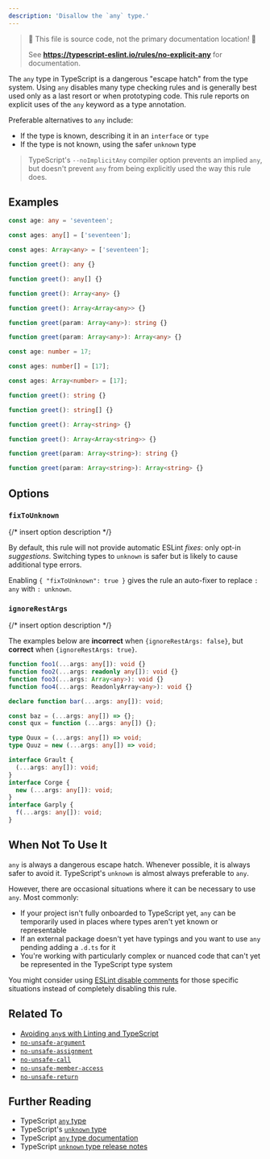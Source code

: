 ---
description: 'Disallow the `any` type.'
---


> 🛑 This file is source code, not the primary documentation location! 🛑
>
> See **https://typescript-eslint.io/rules/no-explicit-any** for documentation.

The `any` type in TypeScript is a dangerous "escape hatch" from the type system.
Using `any` disables many type checking rules and is generally best used only as a last resort or when prototyping code.
This rule reports on explicit uses of the `any` keyword as a type annotation.

Preferable alternatives to `any` include:

- If the type is known, describing it in an `interface` or `type`
- If the type is not known, using the safer `unknown` type

> TypeScript's `--noImplicitAny` compiler option prevents an implied `any`, but doesn't prevent `any` from being explicitly used the way this rule does.

## Examples

<Tabs>
<TabItem value="❌ Incorrect">

```ts
const age: any = 'seventeen';
```

```ts
const ages: any[] = ['seventeen'];
```

```ts
const ages: Array<any> = ['seventeen'];
```

```ts
function greet(): any {}
```

```ts
function greet(): any[] {}
```

```ts
function greet(): Array<any> {}
```

```ts
function greet(): Array<Array<any>> {}
```

```ts
function greet(param: Array<any>): string {}
```

```ts
function greet(param: Array<any>): Array<any> {}
```

</TabItem>
<TabItem value="✅ Correct">

```ts
const age: number = 17;
```

```ts
const ages: number[] = [17];
```

```ts
const ages: Array<number> = [17];
```

```ts
function greet(): string {}
```

```ts
function greet(): string[] {}
```

```ts
function greet(): Array<string> {}
```

```ts
function greet(): Array<Array<string>> {}
```

```ts
function greet(param: Array<string>): string {}
```

```ts
function greet(param: Array<string>): Array<string> {}
```

</TabItem>
</Tabs>

## Options

### `fixToUnknown`

{/* insert option description */}

By default, this rule will not provide automatic ESLint _fixes_: only opt-in _suggestions_.
Switching types to `unknown` is safer but is likely to cause additional type errors.

Enabling `{ "fixToUnknown": true }` gives the rule an auto-fixer to replace `: any` with `: unknown`.

### `ignoreRestArgs`

{/* insert option description */}

The examples below are **incorrect** when `{ignoreRestArgs: false}`, but **correct** when `{ignoreRestArgs: true}`.

```ts option='{ "ignoreRestArgs": false }' showPlaygroundButton
function foo1(...args: any[]): void {}
function foo2(...args: readonly any[]): void {}
function foo3(...args: Array<any>): void {}
function foo4(...args: ReadonlyArray<any>): void {}

declare function bar(...args: any[]): void;

const baz = (...args: any[]) => {};
const qux = function (...args: any[]) {};

type Quux = (...args: any[]) => void;
type Quuz = new (...args: any[]) => void;

interface Grault {
  (...args: any[]): void;
}
interface Corge {
  new (...args: any[]): void;
}
interface Garply {
  f(...args: any[]): void;
}
```

## When Not To Use It

`any` is always a dangerous escape hatch.
Whenever possible, it is always safer to avoid it.
TypeScript's `unknown` is almost always preferable to `any`.

However, there are occasional situations where it can be necessary to use `any`.
Most commonly:

- If your project isn't fully onboarded to TypeScript yet, `any` can be temporarily used in places where types aren't yet known or representable
- If an external package doesn't yet have typings and you want to use `any` pending adding a `.d.ts` for it
- You're working with particularly complex or nuanced code that can't yet be represented in the TypeScript type system

You might consider using [ESLint disable comments](https://eslint.org/docs/latest/use/configure/rules#using-configuration-comments-1) for those specific situations instead of completely disabling this rule.

## Related To

- [Avoiding `any`s with Linting and TypeScript](/blog/avoiding-anys)
- [`no-unsafe-argument`](./no-unsafe-argument.mdx)
- [`no-unsafe-assignment`](./no-unsafe-assignment.mdx)
- [`no-unsafe-call`](./no-unsafe-call.mdx)
- [`no-unsafe-member-access`](./no-unsafe-member-access.mdx)
- [`no-unsafe-return`](./no-unsafe-return.mdx)

## Further Reading

- TypeScript [`any` type](https://www.typescriptlang.org/docs/handbook/2/everyday-types.html#any)
- TypeScript's [`unknown` type](https://www.typescriptlang.org/docs/handbook/2/functions.html#unknown)
- TypeScript [`any` type documentation](https://www.typescriptlang.org/docs/handbook/2/everyday-types.html#any)
- TypeScript [`unknown` type release notes](https://www.typescriptlang.org/docs/handbook/release-notes/typescript-3-0.html#new-unknown-top-type)
